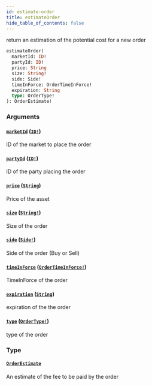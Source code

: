 ```yaml
---
id: estimate-order
title: estimateOrder
hide_table_of_contents: false
---
```



return an estimation of the potential cost for a new order

```graphql
estimateOrder(
  marketId: ID!
  partyId: ID!
  price: String
  size: String!
  side: Side!
  timeInForce: OrderTimeInForce!
  expiration: String
  type: OrderType!
): OrderEstimate!
```


### Arguments

#### [`marketId`](#) ([`ID!`](/docs/testnet/graphql/scalars/id))

ID of the market to place the order


#### [`partyId`](#) ([`ID!`](/docs/testnet/graphql/scalars/id))

ID of the party placing the order


#### [`price`](#) ([`String`](/docs/testnet/graphql/scalars/string))

Price of the asset


#### [`size`](#) ([`String!`](/docs/testnet/graphql/scalars/string))

Size of the order


#### [`side`](#) ([`Side!`](/docs/testnet/graphql/enums/side))

Side of the order (Buy or Sell)


#### [`timeInForce`](#) ([`OrderTimeInForce!`](/docs/testnet/graphql/enums/order-time-in-force))

TimeInForce of the order


#### [`expiration`](#) ([`String`](/docs/testnet/graphql/scalars/string))

expiration of the the order


#### [`type`](#) ([`OrderType!`](/docs/testnet/graphql/enums/order-type))

type of the order


### Type

#### [`OrderEstimate`](/docs/testnet/graphql/objects/order-estimate)

An estimate of the fee to be paid by the order




